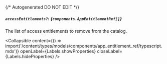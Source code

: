 {/* Autogenerated DO NOT EDIT  */}

##### `accessEntitlements?`: *{`components.AppEntitlementRef[]`}*
The list of access entitlements to remove from the catalog.

<Collapsible content={() => import('/content/types/models/components/app_entitlement_ref/typescript.mdx')} openLabel={Labels.showProperties} closeLabel={Labels.hideProperties} />



